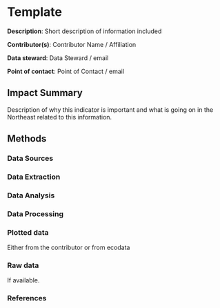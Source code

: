# Template

**Description**: Short description of information included 

**Contributor(s)**: Contributor Name / Affiliation
  
**Data steward**: Data Steward / email
  
**Point of contact**: Point of Contact / email

## Impact Summary

Description of why this indicator is important and what is going on in the Northeast related to this information. 

## Methods
### Data Sources

### Data Extraction

### Data Analysis

### Data Processing

### Plotted data 
Either from the contributor or from ecodata

### Raw data 
If available. 

### References
